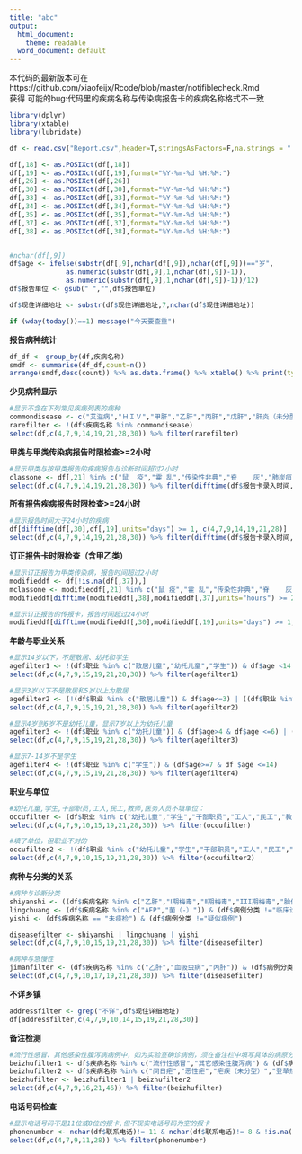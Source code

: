 ```yaml
---
title: "abc"
output:
  html_document:
    theme: readable
  word_document: default
---
```


本代码的最新版本可在https://github.com/xiaofeijx/Rcode/blob/master/notifiblecheck.Rmd  
获得
可能的bug:代码里的疾病名称与传染病报告卡的疾病名称格式不一致

```r
library(dplyr)
library(xtable)
library(lubridate)
```

```r

df <- read.csv("Report.csv",header=T,stringsAsFactors=F,na.strings = ".")

df[,18] <- as.POSIXct(df[,18])
df[,19] <- as.POSIXct(df[,19],format="%Y-%m-%d %H:%M:")
df[,26] <- as.POSIXct(df[,26])
df[,30] <- as.POSIXct(df[,30],format="%Y-%m-%d %H:%M:")
df[,33] <- as.POSIXct(df[,33],format="%Y-%m-%d %H:%M:")
df[,34] <- as.POSIXct(df[,34],format="%Y-%m-%d %H:%M:")
df[,35] <- as.POSIXct(df[,35],format="%Y-%m-%d %H:%M:")
df[,37] <- as.POSIXct(df[,37],format="%Y-%m-%d %H:%M:")
df[,38] <- as.POSIXct(df[,38],format="%Y-%m-%d %H:%M:")


#nchar(df[,9])
df$age <- ifelse(substr(df[,9],nchar(df[,9]),nchar(df[,9]))=="岁",
              as.numeric(substr(df[,9],1,nchar(df[,9])-1)),
              as.numeric(substr(df[,9],1,nchar(df[,9])-1))/12)
df$报告单位 <- gsub(" ","",df$报告单位)

df$现住详细地址 <- substr(df$现住详细地址,7,nchar(df$现住详细地址))

```
```r
if (wday(today())==1) message("今天要查重")
```


**报告病种统计**
```r
df_df <- group_by(df,疾病名称)
smdf <- summarise(df_df,count=n())
arrange(smdf,desc(count)) %>% as.data.frame() %>% xtable() %>% print(type="html")
```


**少见病种显示**
```r
#显示不含在下列常见疾病列表的病种
commondisease <- c("艾滋病","ＨＩＶ","甲肝","乙肝","丙肝","戊肝","肝炎（未分型）","细菌性痢疾","伤 寒","副伤寒","猩 红 热","淋    病","Ⅰ期梅毒","Ⅱ期梅毒","III期梅毒","胎传梅毒","隐性梅毒","流行性感冒","流行性腮腺炎","风疹","急性出血性结膜炎","尖锐湿疣","生殖器疱疹","结核性胸膜炎","水痘","生殖道沙眼衣原体感染","其它疾病:","手足口病","其它感染性腹泻病","涂（+）","菌（-）","未痰检","麻    疹")
rarefilter <- !(df$疾病名称 %in% commondisease)
select(df,c(4,7,9,14,19,21,28,30)) %>% filter(rarefilter) 
```


**甲类与甲类传染病报告时限检查>=2小时**
```r
#显示甲类与按甲类报告的疾病报告与诊断时间超过2小时
classone <- df[,21] %in% c("鼠  疫","霍 乱","传染性非典","脊    灰","肺炭疽")
select(df,c(4,7,9,14,19,21,28,30)) %>% filter(difftime(df$报告卡录入时间,df$诊断时间,units="hours") >= 2 & classone)

```


**所有报告疾病报告时限检查>=24小时**
```r
#显示报告时间大于24小时的疾病
df[difftime(df[,30],df[,19],units="days") >= 1, c(4,7,9,14,19,21,28)]
select(df,c(4,7,9,14,19,21,28,30)) %>% filter(difftime(df$报告卡录入时间,df$诊断时间,units="hours") >= 2 & classone)
```


**订正报告卡时限检查（含甲乙类）**
```r
#显示订正报告为甲类传染病，报告时间超过2小时
modifieddf <- df[!is.na(df[,37]),]
mclassone <- modifieddf[,21] %in% c("鼠 疫","霍 乱","传染性非典","脊    灰","肺炭疽")
modifieddf[difftime(modifieddf[,38],modifieddf[,37],units="hours") >= 2 & mclassone, c(4,7,9,14,19,21,28)]

#显示订正报告的传报卡，报告时间超过24小时
modifieddf[difftime(modifieddf[,30],modifieddf[,19],units="days") >= 1, c(4,7,9,14,19,21,28)]
```


**年龄与职业关系**
```r
#显示14岁以下，不是散居、幼托和学生
agefilter1 <- !(df$职业 %in% c("散居儿童","幼托儿童","学生")) & df$age <14
select(df,c(4,7,9,15,19,21,28,30)) %>% filter(agefilter1)
```


```r
#显示3岁以下不是散居和5岁以上为散居
agefilter2 <- (!(df$职业 %in% c("散居儿童")) & df$age<=3) | ((df$职业 %in% c("散居儿童")) & df$age>=5) 
select(df,c(4,7,9,15,19,21,28,30)) %>% filter(agefilter2)
```


```r
#显示4岁到6岁不是幼托儿童，显示7岁以上为幼托儿童
agefilter3 <- !(df$职业 %in% c("幼托儿童")) & (df$age>4 & df$age <=6) | ((df$职业 %in% c("幼托儿童")) & df$age>=7)
select(df,c(4,7,9,15,19,21,28,30)) %>% filter(agefilter3)
```


```r
#显示7-14岁不是学生
agefilter4 <- !(df$职业 %in% c("学生")) & (df$age>=7 & df $age <=14)
select(df,c(4,7,9,15,19,21,28,30)) %>% filter(agefilter4)
```


**职业与单位**
```r
#幼托儿童,学生,干部职员,工人,民工,教师,医务人员不填单位：
occufilter <- (df$职业 %in% c("幼托儿童","学生","干部职员","工人","民工","教师","医务人员")) & (nchar(df$患者工作单位)<=2 | (df$患者工作单位=="不详") |(df$患者工作单位=="无"))
select(df,c(4,7,9,10,15,19,21,28,30)) %>% filter(occufilter)

#填了单位，但职业不对的
occufilter2 <- !(df$职业 %in% c("幼托儿童","学生","干部职员","工人","民工","教师","医务人员")) & (nchar(df$患者工作单位) >=2 &  !(df$患者工作单位=="无"))
select(df,c(4,7,9,10,15,19,21,28,30)) %>% filter(occufilter2)
```


**病种与分类的关系**
```r
#病种与诊断分类
shiyanshi <- ((df$疾病名称 %in% c("乙肝","Ⅰ期梅毒","Ⅱ期梅毒","III期梅毒","胎传梅毒","隐性梅毒","淋    病","艾滋病","ＨＩＶ","涂（+）","仅培阳","脊    灰")) & !(df$病例分类 %in% c("实验室确诊病例")))
lingchuang <- (df$疾病名称 %in% c("AFP","菌（-）")) & (df$病例分类 !="临床诊断病例")
yishi <- (df$疾病名称 == "未痰检") & (df$病例分类 !="疑似病例")

diseasefilter <- shiyanshi | lingchuang | yishi
select(df,c(4,7,9,10,15,19,21,28,30)) %>% filter(diseasefilter)

#病种与急慢性
jimanfilter <- (df$疾病名称 %in% c("乙肝","血吸虫病","丙肝")) & (df$病例分类2 =="未分类")
select(df,c(4,7,9,10,17,19,21,28,30)) %>% filter(diseasefilter)
```

**不详乡镇**
```r
addressfilter <- grep("不详",df$现住详细地址)
df[addressfilter,c(4,7,9,10,14,15,19,21,28,30)]

```

**备注检测**
```r
#流行性感冒、其他感染性腹泻病病例中，如为实验室确诊病例，须在备注栏中填写具体的病原分型；输入性疟疾、登革热等疾病须注明输入地。卵型疟、三日疟报于疟疾“未分型”中，同时在备注栏中注明
beizhufilter1 <- df$疾病名称 %in% c("流行性感冒","其它感染性腹泻病") & (df$病例分类 =="实验室确诊病例")
beizhufilter2 <- df$疾病名称 %in% c("间日疟","恶性疟","疟疾（未分型）","登革热")
beizhufilter <- beizhufilter1 | beizhufilter2
select(df,c(4,7,9,16,21,46)) %>% filter(beizhufilter)
```

**电话号码检查**
```r
#显示电话号码不是11位或8位的报卡,但不现实电话号码为空的报卡
phonenumber <- nchar(df$联系电话)!= 11 & nchar(df$联系电话)!= 8 & !is.na(df$联系电话)
select(df,c(4,7,9,11,28)) %>% filter(phonenumber)
```


